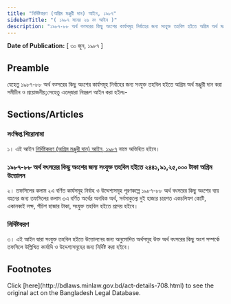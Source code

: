 ```yaml
---
title: "নির্দিষ্টকরণ (অগ্রিম মঞ্জুরী দান) আইন, ১৯৮৭"
sidebarTitle: "( ১৯৮৭ সনের ২৬ নং আইন )"
description: "১৯৮৭-৮৮ অর্থ বত্সরের কিছু অংশের কার্যসমূহ নির্বাহের জন্য সংযুক্ত তহবিল হইতে অগ্রিম অর্থ মঞ্জুরী দানের জন্য প্রণীত আইন৷"
---
```


**Date of Publication:** [ ৩০ জুন, ১৯৮৭ ]

## Preamble

যেহেতু ১৯৮৭-৮৮ অর্থ বত্সরের কিছু অংশের কার্যসমূহ নির্বাহের জন্য সংযুক্ত তহবিল হইতে অগ্রিম অর্থ মঞ্জুরী দান করা সমীচীন ও প্রয়োজনীয়;সেহেতু এতদ্‌দ্বারা নিম্নরূপ আইন করা হইলঃ-

## Sections/Articles

### সংক্ষিপ্ত শিরোনামা

১। এই আইন [নির্দিষ্টকরণ (অগ্রিম মঞ্জুরী দান) আইন, ১৯৮৭](/laws/volume-27/act-708 "নির্দিষ্টকরণ (অগ্রিম মঞ্জুরী দান) আইন, ১৯৮৭") নামে অভিহিত হইবে।

### ১৯৮৭-৮৮ অর্থ বৎসরের কিছু অংশের জন্য সংযুক্ত তহবিল হইতে ২৪৪১,৯১,২৫,০০০ টাকা অগ্রিম উত্তোলন

২। তফসিলের কলাম ২এ বর্ণিত কার্যসমূহ নির্বাহ ও উদ্দেশ্যসমূহ পূরণকল্পে ১৯৮৭-৮৮ অর্থ বৎসরের কিছু অংশের ব্যয় বহনের জন্য তফসিলের কলাম ৩এ বর্ণিত অর্থের অনধিক অর্থ, সর্বসাকুল্যে দুই হাজার চারশত একচলিস্নশ কোটি, একানব্বই লক্ষ, পঁচিশ হাজার টাকা, সংযুক্ত তহবিল হইতে প্রদেয় হইবে।

### নির্দিষ্টকরণ

৩। এই আইন দ্বারা সংযুক্ত তহবিল হইতে উত্তোলনের জন্য অনুমোদিত অর্থসমূহ উক্ত অর্থ বৎসরের কিছু অংশ সম্পর্কে তফসিলে উল্লিখিত কার্যাদি ও উদ্দেশ্যসমূহের জন্য নির্দিষ্ট করা হইবে।

## Footnotes

<Note>
  Click [here](http://bdlaws.minlaw.gov.bd/act-details-708.html) to see the original act on the Bangladesh Legal Database.
</Note>
